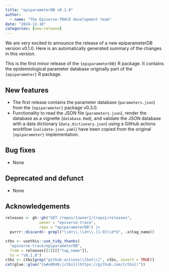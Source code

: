 ```yaml
---
title: "epiparameterDB v0.1.0"
author:
  - name: "The Epiverse-TRACE development team"
date: "2024-12-18"
categories: [new-release]
---
```


We are very excited to announce the release of a new epiparameterDB version v0.1.0.
Here is an automatically generated summary of the changes in this version.

This is the first minor release of the `{epiparameterDB}` R package. It contains the epidemiological parameter database originally part of the `{epiparameter}` R package. 

## New features

* The first release contains the parameter database (`parameters.json`) from the `{epiparameter}` package v0.3.0. 
* Functionality to read the JSON file (`parameters.json`), render the database as a vignette (`database.Rmd`), and validate the JSON database with a data dictionary (`data_dictionary.json`) using a GitHub actions workflow (`validate-json.yaml`) have been copied from the original `{epiparameter}` implementation.

## Bug fixes

* None

## Deprecated and defunct

* None


## Acknowledgements

```r
releases <- gh::gh("GET /repos/{owner}/{repo}/releases", 
               owner = "epiverse-trace",
               repo = "epiparameterDB") |>
  purrr::discard(~ grepl("\\d+\\.\\d+\\.[1-9]\\d*$", .x$tag_name))

ctbs <- usethis::use_tidy_thanks(
  "epiverse-trace/epiparameterDB", 
  from = releases[[2]][["tag_name"]], 
  to = "v0.1.0")
ctbs <- ctbs[grep("github-actions\\[bot\\]", ctbs, invert = TRUE)]
cat(glue::glue("[&#x0040;{ctbs}](https://github.com/{ctbs})"))
```
